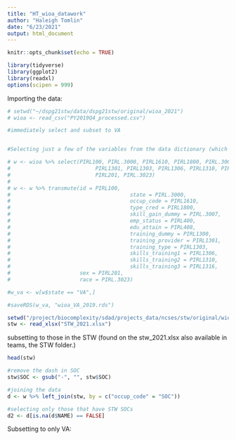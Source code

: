 ```yaml
---
title: "HT_wioa_datawork"
author: "Haleigh Tomlin"
date: "6/23/2021"
output: html_document
---
```


```r
knitr::opts_chunk$set(echo = TRUE)
```

```r
library(tidyverse)
library(ggplot2)
library(readxl)
options(scipen = 999)
```

Importing the data:

```r
# setwd("~/dspg21stw/data/dspg21stw/original/wioa_2021")
# wioa <- read_csv("PY2019Q4_processed.csv")

#immediately select and subset to VA


#Selecting just a few of the variables from the data dictionary (which is available on teams in the WIOA folder, Performance Records Public Use File)

# w <- wioa %>% select(PIRL100, PIRL.3000, PIRL1610, PIRL1800, PIRL.3007, PIRL400, PIRL408, PIRL1300,
#                           PIRL1301, PIRL1303, PIRL1306, PIRL1310, PIRL1316,
#                           PIRL201, PIRL.3023)
# 
# w <- w %>% transmute(id = PIRL100,
#                                      state = PIRL.3000,
#                                      occup_code = PIRL1610,
#                                      type_cred = PIRL1800,
#                                      skill_gain_dummy = PIRL.3007,
#                                      emp_status = PIRL400,
#                                      edu_attain = PIRL408,
#                                      training_dummy = PIRL1300,
#                                      training_provider = PIRL1301,
#                                      training_type = PIRL1303,
#                                      skills_training1 = PIRL1306,
#                                      skills_training2 = PIRL1310,
#                                      skills_training3 = PIRL1316,
#                      sex = PIRL201,
#                      race = PIRL.3023)

#w_va <- w[w$state == "VA",]

#saveRDS(w_va, "wioa_VA_2019.rds")
```


```r
setwd("/project/biocomplexity/sdad/projects_data/ncses/stw/original/wioa_2021/stw_2021")
stw <- read_xlsx("STW_2021.xlsx")
```

subsetting to those in the STW (found on the stw_2021.xlsx also available in teams, the STW folder.)
```r
head(stw)
```


```r
#remove the dash in SOC 
stw$SOC <- gsub("-", "", stw$SOC)
```

```r
#joining the data
d <- w %>% left_join(stw, by = c("occup_code" = "SOC"))
```

```r
#selecting only those that have STW SOCs
d2 <- d[is.na(d$NAME) == FALSE]
```


Subsetting to only VA:

```r

```


